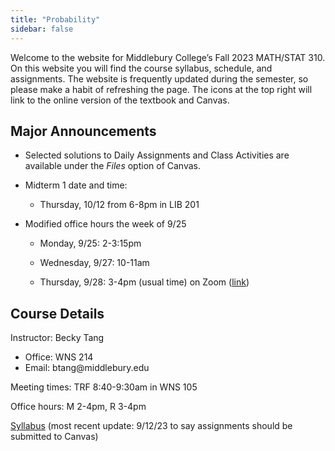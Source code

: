 ```yaml
---
title: "Probability"
sidebar: false
---
```


Welcome to the website for Middlebury College's Fall 2023 MATH/STAT 310. On this website you will find the course syllabus, schedule, and assignments. The website is frequently updated during the semester, so please make a habit of refreshing the page. The icons at the top right will link to the online version of the textbook and Canvas.

## Major Announcements

-   Selected solutions to Daily Assignments and Class Activities are available under the *Files* option of Canvas.

-   Midterm 1 date and time:

    -   Thursday, 10/12 from 6-8pm in LIB 201

-   Modified office hours the week of 9/25

    -   Monday, 9/25: 2-3:15pm

    -   Wednesday, 9/27: 10-11am

    -   Thursday, 9/28: 3-4pm (usual time) on Zoom ([link](https://middlebury.zoom.us/j/95659494382?pwd=aWRuekdlLy83azhWWWpBWE5lZFBNQT09))

## Course Details

Instructor: Becky Tang

-   Office: WNS 214
-   Email: btang\@middlebury.edu

Meeting times: TRF 8:40-9:30am in WNS 105

Office hours: M 2-4pm, R 3-4pm

[Syllabus](Stat310_Syllabus.pdf) (most recent update: 9/12/23 to say assignments should be submitted to Canvas)

## 
